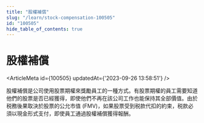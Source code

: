 ```yaml
---
title: "股權補償"
slug: "/learn/stock-compensation-100505"
id: "100505"
hide_table_of_contents: true
---
```



# 股權補償

<ArticleMeta id={100505} updatedAt={'2023-09-26 13:58:51'} />
<div className='border-solid border-b border-t-0 my-4 border-[var(--ifm-color-gray-300)]' />

股權補償是公司使用股票期權來獎勵員工的一種方式。有股票期權的員工需要知道他們的股票是否已經獲得，即使他們不再在該公司工作也能保持其全部價值。由於税務後果取決於股票的公允市值 (FMV)，如果股票受到税款代扣的約束，税款必須以現金形式支付，即使員工通過股權補償獲得報酬。
